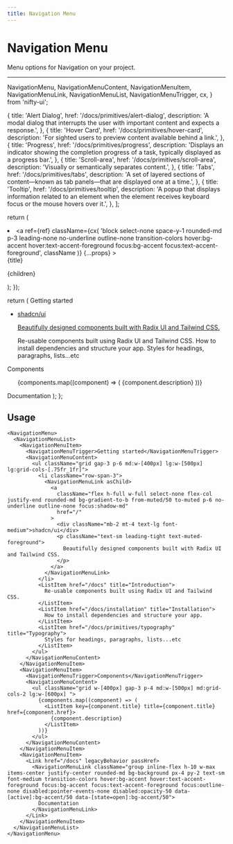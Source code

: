 ```yaml
---
title: Navigation Menu
---
```


# Navigation Menu

Menu options for Navigation on your project.

---

  NavigationMenu,
  NavigationMenuContent,
  NavigationMenuItem,
  NavigationMenuLink,
  NavigationMenuList,
  NavigationMenuTrigger,
  cx,
} from 'nifty-ui';

  {
    title: 'Alert Dialog',
    href: '/docs/primitives/alert-dialog',
    description: 'A modal dialog that interrupts the user with important content and expects a response.',
  },
  {
    title: 'Hover Card',
    href: '/docs/primitives/hover-card',
    description: 'For sighted users to preview content available behind a link.',
  },
  {
    title: 'Progress',
    href: '/docs/primitives/progress',
    description:
      'Displays an indicator showing the completion progress of a task, typically displayed as a progress bar.',
  },
  {
    title: 'Scroll-area',
    href: '/docs/primitives/scroll-area',
    description: 'Visually or semantically separates content.',
  },
  {
    title: 'Tabs',
    href: '/docs/primitives/tabs',
    description: 'A set of layered sections of content—known as tab panels—that are displayed one at a time.',
  },
  {
    title: 'Tooltip',
    href: '/docs/primitives/tooltip',
    description:
      'A popup that displays information related to an element when the element receives keyboard focus or the mouse hovers over it.',
  },
];

  return (
    <li>
      <NavigationMenuLink asChild>
        <a
          ref={ref}
          className={cx(
            'block select-none space-y-1 rounded-md p-3 leading-none no-underline outline-none transition-colors hover:bg-accent hover:text-accent-foreground focus:bg-accent focus:text-accent-foreground',
            className
          )}
          {...props}
        >
          <div className="text-sm font-medium leading-none">{title}</div>
          <p className="line-clamp-2 text-sm leading-snug text-muted-foreground">{children}</p>
        </a>
      </NavigationMenuLink>
    </li>
  );
});

  return (
    <NavigationMenu>
      <NavigationMenuList>
        <NavigationMenuItem>
          <NavigationMenuTrigger>Getting started</NavigationMenuTrigger>
          <NavigationMenuContent>
            <ul className="grid gap-3 p-6 md:w-[400px] lg:w-[500px] lg:grid-cols-[.75fr_1fr]">
              <li className="row-span-3">
                <NavigationMenuLink asChild>
                  <a
                    className="flex h-full w-full select-none flex-col justify-end rounded-md bg-gradient-to-b from-muted/50 to-muted p-6 no-underline outline-none focus:shadow-md"
                    href="/"
                  >
                    <div className="mb-2 mt-4 text-lg font-medium">shadcn/ui</div>
                    <p className="text-sm leading-tight text-muted-foreground">
                      Beautifully designed components built with Radix UI and Tailwind CSS.
                    </p>
                  </a>
                </NavigationMenuLink>
              </li>
              <ListItem href="/docs" title="Introduction">
                Re-usable components built using Radix UI and Tailwind CSS.
              </ListItem>
              <ListItem href="/docs/installation" title="Installation">
                How to install dependencies and structure your app.
              </ListItem>
              <ListItem href="/docs/primitives/typography" title="Typography">
                Styles for headings, paragraphs, lists...etc
              </ListItem>
            </ul>
          </NavigationMenuContent>
        </NavigationMenuItem>
        <NavigationMenuItem>
          <NavigationMenuTrigger>Components</NavigationMenuTrigger>
          <NavigationMenuContent>
            <ul className="grid w-[400px] gap-3 p-4 md:w-[500px] md:grid-cols-2 lg:w-[600px] ">
              {components.map((component) => (
                <ListItem key={component.title} title={component.title} href={component.href}>
                  {component.description}
                </ListItem>
              ))}
            </ul>
          </NavigationMenuContent>
        </NavigationMenuItem>
        <NavigationMenuItem>
          <Link href="/docs" legacyBehavior passHref>
            <NavigationMenuLink className="group inline-flex h-10 w-max items-center justify-center rounded-md bg-background px-4 py-2 text-sm font-medium transition-colors hover:bg-accent hover:text-accent-foreground focus:bg-accent focus:text-accent-foreground focus:outline-none disabled:pointer-events-none disabled:opacity-50 data-[active]:bg-accent/50 data-[state=open]:bg-accent/50">
              Documentation
            </NavigationMenuLink>
          </Link>
        </NavigationMenuItem>
      </NavigationMenuList>
    </NavigationMenu>
  );
};

<div>
  <NavigationMenuDemo />
</div>

## Usage

```tsx
<NavigationMenu>
  <NavigationMenuList>
    <NavigationMenuItem>
      <NavigationMenuTrigger>Getting started</NavigationMenuTrigger>
      <NavigationMenuContent>
        <ul className="grid gap-3 p-6 md:w-[400px] lg:w-[500px] lg:grid-cols-[.75fr_1fr]">
          <li className="row-span-3">
            <NavigationMenuLink asChild>
              <a
                className="flex h-full w-full select-none flex-col justify-end rounded-md bg-gradient-to-b from-muted/50 to-muted p-6 no-underline outline-none focus:shadow-md"
                href="/"
              >
                <div className="mb-2 mt-4 text-lg font-medium">shadcn/ui</div>
                <p className="text-sm leading-tight text-muted-foreground">
                  Beautifully designed components built with Radix UI and Tailwind CSS.
                </p>
              </a>
            </NavigationMenuLink>
          </li>
          <ListItem href="/docs" title="Introduction">
            Re-usable components built using Radix UI and Tailwind CSS.
          </ListItem>
          <ListItem href="/docs/installation" title="Installation">
            How to install dependencies and structure your app.
          </ListItem>
          <ListItem href="/docs/primitives/typography" title="Typography">
            Styles for headings, paragraphs, lists...etc
          </ListItem>
        </ul>
      </NavigationMenuContent>
    </NavigationMenuItem>
    <NavigationMenuItem>
      <NavigationMenuTrigger>Components</NavigationMenuTrigger>
      <NavigationMenuContent>
        <ul className="grid w-[400px] gap-3 p-4 md:w-[500px] md:grid-cols-2 lg:w-[600px] ">
          {components.map((component) => (
            <ListItem key={component.title} title={component.title} href={component.href}>
              {component.description}
            </ListItem>
          ))}
        </ul>
      </NavigationMenuContent>
    </NavigationMenuItem>
    <NavigationMenuItem>
      <Link href="/docs" legacyBehavior passHref>
        <NavigationMenuLink className="group inline-flex h-10 w-max items-center justify-center rounded-md bg-background px-4 py-2 text-sm font-medium transition-colors hover:bg-accent hover:text-accent-foreground focus:bg-accent focus:text-accent-foreground focus:outline-none disabled:pointer-events-none disabled:opacity-50 data-[active]:bg-accent/50 data-[state=open]:bg-accent/50">
          Documentation
        </NavigationMenuLink>
      </Link>
    </NavigationMenuItem>
  </NavigationMenuList>
</NavigationMenu>
```
